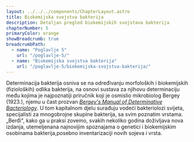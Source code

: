 ```yaml
---
layout: ../../../components/ChapterLayout.astro
title: Biokemijska svojstva bakterija
description: Detaljan pregled biokemijskih svojstava bakterija
chapterNumber: 5
primaryColor: orange
showBreadcrumb: true
breadcrumbPath:
  - name: "Poglavlje 5"
    url: "/poglavlje-5/"
  - name: "Biokemijska svojstva bakterija"
    url: "/poglavlje-5/biokemijska-svojstva-bakterija/"
---
```



Determinacija bakterija osniva se na određivanju morfoloških i biokemijskih (fizioloških) odlika bakterija, na osnovi sustava za njihovu determinaciju među kojima je najpoznatiji priručnik koji je osmislio mikrobiolog Bergey (1923.), njemu u čast prozvan [*Bergey's Manual of Determinative Bacteriology*](https://www.bergeys.org/publications). U tom kapitalnom djelu surađuju vodeći bakteriolozi svijeta, specijalisti za mnogobrojne skupine bakterija, sa svim poznatim vrstama. „Berđi", kako ga u praksi zovemo, svakih nekoliko godina doživljava nova izdanja, utemeljenana najnovijim spoznajama o genetici i biokemijskim osobinama bakterija,posebno inventarizaciji novih sojeva i vrsta.


